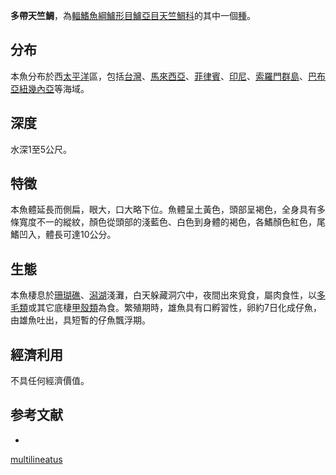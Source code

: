 {{Speciesbox
| name = 多帶天竺鯛
| status = NE
| genus = Apogon
| species = multilineatus
| authority = [[Bleeker|Bleeker]], 1874
| synonyms = *''Amia multilineata''<br /><small>Bleeker, 1874</small>
}}
'''多帶天竺鯛'''，為[[輻鰭魚綱|輻鰭魚綱]][[鱸形目|鱸形目]][[鱸亞目|鱸亞目]][[天竺鯛科|天竺鯛科]]的其中一個[[種|種]]。

==分布==
本魚分布於西[[太平洋|太平洋]]區，包括[[台灣|台灣]]、[[馬來西亞|馬來西亞]]、[[菲律賓|菲律賓]]、[[印尼|印尼]]、[[索羅門群島|索羅門群島]]、[[巴布亞紐幾內亞|巴布亞紐幾內亞]]等海域。

==深度==
水深1至5公尺。

==特徵==
本魚體延長而側扁，眼大，口大略下位。魚體呈土黃色，頭部呈褐色，全身具有多條寬度不一的縱紋，顏色從頭部的淺藍色、白色到身體的褐色，各鰭顏色紅色，尾鰭凹入，體長可達10公分。

==生態==
本魚棲息於[[珊瑚礁|珊瑚礁]]、[[潟湖|潟湖]]淺灘，白天躲藏洞穴中，夜間出來覓食，屬肉食性，以[[多毛類|多毛類]]或其它底棲[[甲殼類|甲殼類]]為食。繁殖期時，雄魚具有口孵習性，卵約7日化成仔魚，由雄魚吐出，具短暫的仔魚飄浮期。

==經濟利用==
不具任何經濟價值。

==参考文献==
*{{FishBase_species|genus=Apogon|species=multilineatus|year=2011|month=12}}
{{Taxonbar|from=Q1077974}}

[[Category:天竺鯛屬|multilineatus]]